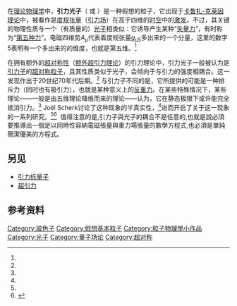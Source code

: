 在[[理论物理学|理论物理学]]中，'''引力光子'''（{{lang-en|graviphoton}} 或 {{lang|en|gravivector}}）是一种假想的粒子，它出现于[[卡魯扎-克萊因理論|卡鲁扎-克莱因理论]]中，被看作是[[度量张量|度规张量]]（[[引力场|引力场]]）在高于四维的[[时空|时空]]中的[[激发|激发]]。不过，其关键的物理性质与一个（有质量的）[[光子|光子]]相类似：它诱导产生某种“[[力|矢量力]]”，有时称为“[[第五种力|第五种力]]”。电磁四维势<math>A_\mu</math>代表着度规张量<math>g_{\mu 5}</math>多出来的一个分量，这里的数字5表明有一个多出来的的维度，也就是第五维。<ref name="maa" />

在拥有额外的[[超对称|超对称性]]（[[超引力|额外超引力理论]]）的引力理论中，引力光子一般被认为是[[引力子|引力子]]的[[超对称粒子|超对称粒子]]，且其性质类似于光子，会倾向于与引力的强度相耦合。这一发现作出于20世纪70年代后期。<ref name="zac" /> 与引力子不同的是，它所提供的可能是一种排斥力（同时也有吸引力），也就是某种意义上的[[反重力|反重力]]。在某些特殊情况下，某些理论——一般是由五维理论降维而来的理论——认为，它在静态极限下或许能完全抵消引力。<ref name="zac" /> Joël Scherk讨论了这种现象的半真实性，<ref name="sch" />进而开启了关于这一现象的一系列研究。<ref name="poll" /><ref>{{Cite journal|title=Strong anti-gravity|first=M.|last2=Roland|first2=K.|journal=Nuclear Physics B|issue=2|doi=10.1016/0550-3213(92)90626-M|year=1992|volume=388|pages=539|arxiv=hep-th/9205033|bibcode=1992NuPhB.388..539F}}</ref> 
值得注意的是,引力子與光子的耦合不是任意的,也就是說必須要推導出一個足以同時性容納電磁張量與重力場張量的數學方程式,也必須是單純簡潔優美的方程式。

== 另见 ==
* [[引力标量子|引力标量子]]
* [[超引力|超引力]]

== 参考资料 ==
{{Reflist |refs=
 <ref name="maa">   Roy Maartens, "Brane-World Gravity", Living Rev. Relativity, 7, (2004), 7. [http://www.livingreviews.org/lrr-2004-7],   </ref>
<ref name="zac"> [[Cosmas_Zachos|Cosmas Zachos]], "Extended Supergravity with a Gauged Central Charge",   ''Caltech Ph.D. Thesis'', (1979), [http://resolver.caltech.edu/CaltechETD:etd-12022004-160245]; "N=2 Supergravity Theory With A Gauged Central Charge",  ''Phys Lett'', '''B76''', (1979), pp. 329-332. {{doi|10.1016/0370-2693(78)90799-2}} </ref>
<ref name="sch"> [[Joel_Scherk|Joel Scherk]], "Antigravity: A Crazy Idea?", ''Phys Lett'', '''B88''', (1979), pp. 265-267. {{doi|10.1016/0370-2693(79)90463-5}}</ref>
<ref name="poll"> David Pollard, "Antigravity and classical solutions of five-dimensional Kaluza-Klein theory", ''Jou Phys'', '''A16''', (1983), pp. 565-574, {{doi|10.1088/0305-4470/16/3/015}}. </ref>
}}

{{粒子}}
[[Category:玻色子|Category:玻色子]]
[[Category:假想基本粒子|Category:假想基本粒子]]
[[Category:粒子物理學小作品|Category:粒子物理學小作品]]
[[Category:光子|Category:光子]]
[[Category:量子场论|Category:量子场论]]
[[Category:超对称|Category:超对称]]